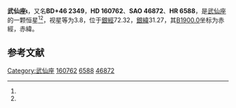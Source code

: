 {{Starbox begin
| name = 武仙座ι
}}
{{Starbox observe
| epoch = [[J2000.0|J2000.0]]
| constell = [[武仙座|武仙座]]<ref name=SIMBAD>{{cite web
 | url=http://simbad.u-strasbg.fr/simbad/sim-id?Ident=HR+6588
 | title=Pulsating variable Star
 | publisher=Centre de Données astronomiques de Strasbourg
 | work=SIMBAD
 | accessdate=2012-07-13
 | archive-date=2019-05-19
 | archive-url=https://web.archive.org/web/20190519093454/http://simbad.u-strasbg.fr/simbad/sim-id?Ident=HR+6588
 }}</ref><ref name=DATA>{{cite web
 | url=http://vizier.u-strasbg.fr/viz-bin/VizieR-5?-out.add=.&-source=5050&-corr=PK=HR&-out.max=9999&HR=6588
 | title=VizieR Detailed Page
 | accessdate=2012-07-13
 | archive-date=2016-03-04
 | archive-url=https://web.archive.org/web/20160304212345/http://vizier.u-strasbg.fr/viz-bin/VizieR-5?-out.add=.&-source=5050&-corr=PK=HR&-out.max=9999&HR=6588
 | dead-url=no
 }}</ref>
| 星官 = 
| ra = {{RA|17|39|27.9}}<ref name=SIMBAD /><ref name=DATA />
| dec = {{DEC|+46|0|23}}<ref name=SIMBAD /><ref name=DATA />
| appmag_v = 3.8<ref name=SIMBAD /><ref name=DATA />
}}
{{Starbox character
| class = B3IV<ref name=SIMBAD /><ref name=DATA />
| b-v = -0.18<ref name=SIMBAD /><ref name=DATA />
| u-b = -0.69<ref name=SIMBAD /><ref name=DATA />
| r-i = -0.17<ref name=SIMBAD /><ref name=DATA />
| variable = 
}}
{{Starbox astrometry
| radial_v = -0.69
| prop_mo_ra = -20
| parallax = 0.005
| p_error = 
}}
{{Starbox catalog
| names =BD+46 2349，[[SAO星表|SAO]] 46872，[[HD星表|HD]] 160762，[[HR星表|HR]] 6588}}
{{Starbox reference |Simbad=HR+6588}}
{{Starbox end}}

'''武仙座ι'''，又名'''BD+46 2349'''，'''HD 160762'''、'''SAO 46872'''、'''HR 6588'''，是[[武仙座|武仙座]]的一颗恒星<ref name=SIMBAD /><ref name=DATA />，视星等为3.8，位于[[銀道座標系|銀經]]72.32，[[銀道座標系|銀緯]]31.27，其[[B1900.0|B1900.0]]坐标为赤經{{RA|17|36|38.4}}，赤緯{{DEC|+46|31.27|34}}。

== 参考文献 ==
{{reflist}}

{{star-stub}}

{{武仙座恒星}}

[[Category:武仙座|Category:武仙座]]
[[Category:HD和HDE天體|160762]]
[[Category:HR天體|6588]]
[[Category:SAO天體|46872]]